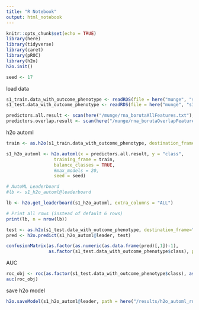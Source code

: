 ```yaml
---
title: "R Notebook"
output: html_notebook
---
```


```r
knitr::opts_chunk$set(echo = TRUE)
library(here)
library(tidyverse)
library(caret)
library(pROC)
library(h2o)
h2o.init()

seed <- 17
```

load data
```r
s1_train.data_with_outcome_phenotype <- readRDS(file = here("munge", "s1_train.data_with_outcome_phenotype.rds"))
s1_test.data_with_outcome_phenotype <- readRDS(file = here("munge", "s1_test.data_with_outcome_phenotype.rds"))

predictors.all.result <- scan(here("/munge/rna_borutaAllFeatures.txt"), character(), quote = "") 
predictors.overlap.result <- scan(here("/munge/rna_borutaOverlapFeatures.txt"), character(), quote = "") 

```



h2o automl
```r

train <- as.h2o(s1_train.data_with_outcome_phenotype, destination_frame="train")

s1_h2o_automl <- h2o.automl(x = predictors.all.result, y = "class",
                  training_frame = train,
                  balance_classes = TRUE,
                  #max_models = 20,
                  seed = seed)

# AutoML Leaderboard
#lb <- s1_h2o_automl@leaderboard

lb <- h2o.get_leaderboard(s1_h2o_automl, extra_columns = "ALL")

# Print all rows (instead of default 6 rows)
print(lb, n = nrow(lb))

```

```r

test <- as.h2o(s1_test.data_with_outcome_phenotype, destination_frame="test")
pred <- h2o.predict(s1_h2o_automl@leader, test)

confusionMatrix(as.factor(as.numeric(as.data.frame(pred)[,1])-1), 
                as.factor(s1_test.data_with_outcome_phenotype$class), positive = "1")
```

AUC
```r

roc_obj <- roc(as.factor(s1_test.data_with_outcome_phenotype$class), as.data.frame(pred)$p1)
auc(roc_obj)

```


save h2o model
```r
h2o.saveModel(s1_h2o_automl@leader, path = here("/results/h2o_automl_rna_model"))

```